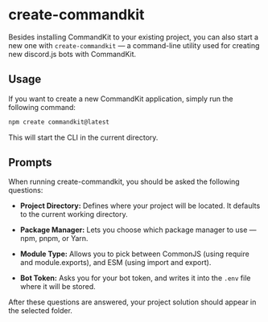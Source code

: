 # create-commandkit

Besides installing CommandKit to your existing project, you can also start a new one with `create-commandkit` — a command-line utility used for creating new discord.js bots with CommandKit.

## Usage

If you want to create a new CommandKit application, simply run the following command:

```sh copy
npm create commandkit@latest
```

This will start the CLI in the current directory.

## Prompts

When running create-commandkit, you should be asked the following questions:

-   **Project Directory:** Defines where your project will be located. It defaults to the current working directory.

-   **Package Manager:** Lets you choose which package manager to use — npm, pnpm, or Yarn.

-   **Module Type:** Allows you to pick between CommonJS (using require and module.exports), and ESM (using import and export).

-   **Bot Token:** Asks you for your bot token, and writes it into the `.env` file where it will be stored.

After these questions are answered, your project solution should appear in the selected folder.
